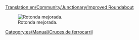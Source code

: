 [[Translation:en/Community/Junctionary/Improved Roundabout]]

{{es/Community/Junctionary/Menú de Cruces}}
[[File:en/Community/Junctionary/Improved.Roundabout.png|none|frame|Rotonda mejorada.]]

{{es/Community/Junctionary/Criterios sobre cruces|Barato|2|0|0|0|0||0|0|0|1|||Los trenes averiados afectan todo el cruce.|
*Puede manejar hasta 4 trenes a la vez.
*Área: 9 x 9
}}

[[Category:es/Manual/Cruces de ferrocarril]]